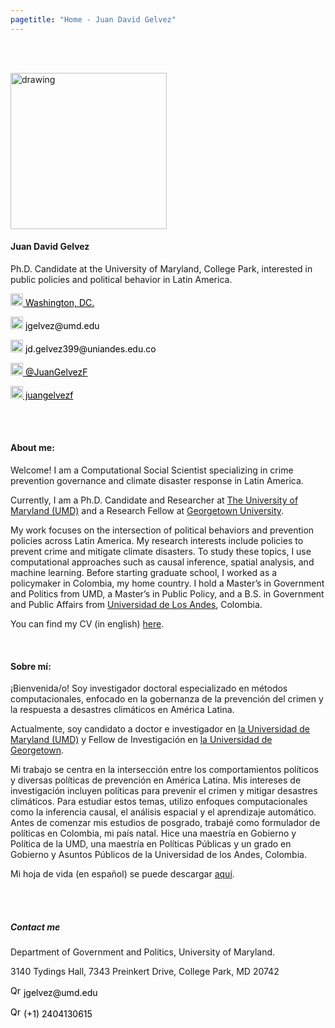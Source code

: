 ```yaml
---
pagetitle: "Home - Juan David Gelvez"
---
```


<br>  </br> <!--- Agrega lineas en blanco --->

<!------------- Panel de la izquierda ------------->
<div class="col-sm-4">

<!-- Foto completa -->
<img src="./images/profile2.png" class="center" alt="drawing" width="250" height="250"/>

#### Juan David Gelvez

<div style="text-align: left">
Ph.D. Candidate at the University of Maryland, College Park, interested in public policies and political behavior in Latin America.
</div>

<!-- Location -->
<a href="https://www.google.com/maps/place/Washington+D.+C.,+Distrito+de+Columbia/@38.8938672,-77.0846157,12z/data=!3m1!4b1!4m5!3m4!1s0x89b7c6de5af6e45b:0xc2524522d4885d2a!8m2!3d38.9071923!4d-77.0368707" style="color:black;"> <img alt="Qries" src="./images/location.png" width="20" height="20">  Washington, DC.</a>

<!-- Correo -->
<p style="color:black"><img alt="Qries" src="./images/correo.png" width="20" height="20"> jgelvez@umd.edu </img></p>

<!-- Correo -->
<p style="color:black"><img alt="Qries" src="./images/correo.png" width="20" height="20"> jd.gelvez399@uniandes.edu.co </img></p>

<!-- Twitter -->
 <a href="https://twitter.com/JuanGelvezF" style="color:black;"> <img alt="Qries" src="./images/twitter.jpg" width="20" height="20">  @JuanGelvezF</a> 


<!-- GitHub -->
<a href="https://github.com/juangelvezf" style="color:black;"> <img alt="Qries" src="./images/github.png" width="20" height="20">  juangelvezf</a>

</div>
<!------------- Fin panel de la izquierda ------------->

<!------------- Panel de la derecha ------------->
<div class="col-sm-8">

<br>  </br> <!--- Agrega lineas en blanco --->

#### About me:

Welcome! I am a Computational Social Scientist specializing in crime prevention governance and climate disaster response in Latin America.

Currently, I am a Ph.D. Candidate and Researcher at <a href="https://ilcss.umd.edu/">The University of Maryland (UMD)</a> and a Research Fellow at <a href="https://sigla.georgetown.domains/gateway/">Georgetown University</a>.

My work focuses on the intersection of political behaviors and prevention policies across Latin America. My research interests include policies to prevent crime and mitigate climate disasters. To study these topics, I use computational approaches such as causal inference, spatial analysis, and machine learning. Before starting graduate school, I worked as a policymaker in Colombia, my home country. I hold a Master's in Government and Politics from UMD, a Master's in Public Policy, and a B.S. in Government and Public Affairs from <a href="https://gobierno.uniandes.edu.co/">Universidad de Los Andes</a>, Colombia.




You can find my CV (in english) <a href="https://juangelvezf.github.io/cv/Juan_Gelvez_Ferreira_CV.pdf">here</a>.



<br>

#### Sobre mí: 

¡Bienvenida/o! Soy investigador doctoral especializado en métodos computacionales, enfocado en la gobernanza de la prevención del crimen y la respuesta a desastres climáticos en América Latina.

Actualmente, soy candidato a doctor e investigador en <a href="https://ilcss.umd.edu/">la Universidad de Maryland (UMD)</a> y Fellow de Investigación en <a href="https://sigla.georgetown.domains/gateway/">la Universidad de Georgetown</a>.

Mi trabajo se centra en la intersección entre los comportamientos políticos y diversas políticas de prevención en América Latina. Mis intereses de investigación incluyen políticas para prevenir el crimen y mitigar desastres climáticos. Para estudiar estos temas, utilizo enfoques computacionales como la inferencia causal, el análisis espacial y el aprendizaje automático. Antes de comenzar mis estudios de posgrado, trabajé como formulador de políticas en Colombia, mi país natal. Hice una maestría en Gobierno y Política de la UMD, una maestría en Políticas Públicas y un grado en Gobierno y Asuntos Públicos de la Universidad de los Andes, Colombia.


Mi hoja de vida (en español) se puede descargar <a href="https://juangelvezf.github.io/cv/Juan_Gelvez_Ferreira_CV_esp.pdf">aquí</a>.


<br>  </br> <!--- Agrega lineas en blanco --->

##### Contact me

<p style="color:black">Department of Government and Politics, University of Maryland.

3140 Tydings Hall, 7343 Preinkert Drive, College Park, MD 20742</p>

<!-- Correo -->
<p style="color:black"><img alt="Qries" src="./images/correo.png" width="17" height="17"> jgelvez@umd.edu </img></p>

<!-- Tel -->
<p style="color:black"> <img alt="Qries" src="./images/tel.png" width="17" height="17"> (+1) 2404130615 </img></p>

</div> <!--- FIn del panel de la derecha --->

